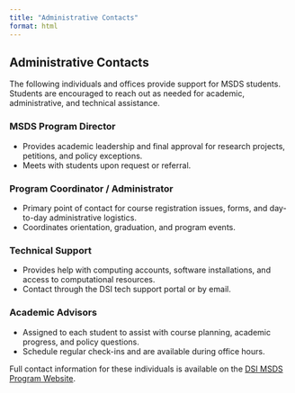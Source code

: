 ```yaml
---
title: "Administrative Contacts"
format: html
---
```


## Administrative Contacts

The following individuals and offices provide support for MSDS students. Students are encouraged to reach out as needed for academic, administrative, and technical assistance.

### MSDS Program Director

- Provides academic leadership and final approval for research projects, petitions, and policy exceptions.
- Meets with students upon request or referral.

### Program Coordinator / Administrator

- Primary point of contact for course registration issues, forms, and day-to-day administrative logistics.
- Coordinates orientation, graduation, and program events.

### Technical Support

- Provides help with computing accounts, software installations, and access to computational resources.
- Contact through the DSI tech support portal or by email.

### Academic Advisors

- Assigned to each student to assist with course planning, academic progress, and policy questions.
- Schedule regular check-ins and are available during office hours.

Full contact information for these individuals is available on the [DSI MSDS Program Website](https://datascience.uchicago.edu/).

